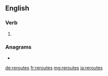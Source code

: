 ==English==

===Verb===
{{head|en|verb form}}

# {{en-third-person singular of|reroute}}

===Anagrams===
* {{l|en|terreous}}

[[de:reroutes]]
[[fr:reroutes]]
[[mg:reroutes]]
[[ja:reroutes]]